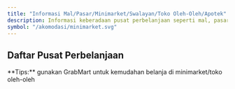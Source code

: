 ```yaml
---
title: "Informasi Mal/Pasar/Minimarket/Swalayan/Toko Oleh-Oleh/Apotek"
description: Informasi keberadaan pusat perbelanjaan seperti mal, pasar, minimarket, swalayan, toke oleh-oleh, apotek, dll di sekitar lokasi kegiatan
symbol: "/akomodasi/minimarket.svg"
---
```



## Daftar Pusat Perbelanjaan

<Mal />

<Callout type="warning" emoji="💡">
  **Tips:** gunakan GrabMart untuk kemudahan belanja di minimarket/toko
  oleh-oleh
</Callout>

